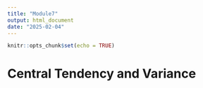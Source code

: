 ```yaml
---
title: "Module7"
output: html_document
date: "2025-02-04"
---
```


```r
knitr::opts_chunk$set(echo = TRUE)
```

# Central Tendency and Variance
